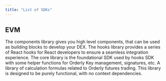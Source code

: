 ```yaml
---
title: "List of SDKs"
---
```


## EVM

<CardGroup cols={2}>
  <Card
    title="React Components SDK"
    icon="react"
    color="rgb(20, 158, 202)"
    href="/docs/sdks/react/overview"
  >
    The components library gives you high level components, that can be used as building blocks to
    develop your DEX.
  </Card>
  <Card title="React Hooks SDK" icon="react" color="rgb(20, 158, 202)" href="/docs/sdks/hooks/overview">
    The hooks library provides a series of React hooks for React developers to ensure a seamless
    integration experience.
  </Card>
  <Card title="Core SDK" icon="js" color="#f7e018" href="/docs/sdks/core/overview">
    The core library is the foundational SDK used by hooks SDK with some helper functions for
    Orderly Key management, signatures, etc.
  </Card>
  <Card title="Perp SDK" icon="chart-line" href="/docs/sdks/perp/overview">
    A library of calculation formulas related to Orderly futures trading. This library is designed
    to be purely functional, with no context dependencies.
  </Card>
</CardGroup>
